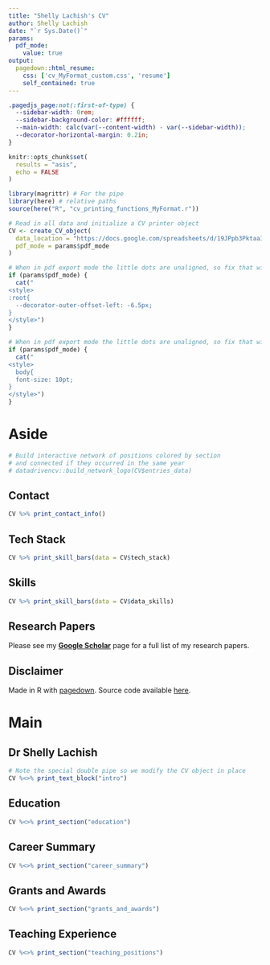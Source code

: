 ```yaml
---
title: "Shelly Lachish's CV"
author: Shelly Lachish
date: "`r Sys.Date()`"
params:
  pdf_mode:
    value: true
output:
  pagedown::html_resume:
    css: ['cv_MyFormat_custom.css', 'resume']
    self_contained: true
---
```


```css
.pagedjs_page:not(:first-of-type) {
  --sidebar-width: 0rem;
  --sidebar-background-color: #ffffff;
  --main-width: calc(var(--content-width) - var(--sidebar-width));
  --decorator-horizontal-margin: 0.2in;
}
```

```r
knitr::opts_chunk$set(
  results = "asis",
  echo = FALSE
)

library(magrittr) # For the pipe
library(here) # relative paths
source(here("R", "cv_printing_functions_MyFormat.r"))

# Read in all data and initialize a CV printer object
CV <- create_CV_object(
  data_location = "https://docs.google.com/spreadsheets/d/19JPpb3PktaaIKQ5-f0bvnld0a72E-fksc0VlZe6vAaw",
  pdf_mode = params$pdf_mode
)
```


```r
# When in pdf export mode the little dots are unaligned, so fix that with some conditional CSS.
if (params$pdf_mode) {
  cat("
<style>
:root{
  --decorator-outer-offset-left: -6.5px;
}
</style>")
}
```


```r
# When in pdf export mode the little dots are unaligned, so fix that with some conditional CSS.
if (params$pdf_mode) {
  cat("
<style>
  body{
  font-size: 10pt;
}
</style>")
}
```

Aside
================================================================================

```r
# Build interactive network of positions colored by section
# and connected if they occurred in the same year
# datadrivencv::build_network_logo(CV$entries_data)
```


Contact {#contact .specialcontact}
--------------------------------------------------------------------------------

```r
CV %>% print_contact_info()
```


Tech Stack {#techstack}
--------------------------------------------------------------------------------

```r
CV %>% print_skill_bars(data = CV$tech_stack)
```

Skills {#dataskills}
--------------------------------------------------------------------------------

```r
CV %>% print_skill_bars(data = CV$data_skills)
```


<!-- Research Papers {#researchskills} -->
<!-- -------------------------------------------------------------------------------- -->

<!-- ```{r skills_bar_researchpapers} -->
<!-- CV %>% print_skill_bars(data = CV$research_papers) -->
<!-- ``` -->

Research Papers
--------------------------------------------------------------------------------
Please see my [**Google Scholar**](https://scholar.google.co.uk/citations?user=mt4I9G0AAAAJ&hl=en) page for a full list of my research papers.


Disclaimer {#disclaimer}
--------------------------------------------------------------------------------

Made in R with [pagedown](https://github.com/rstudio/pagedown).
Source code available [here](https://github.com/shellylac/CV_datadrivencv).
<!-- Last updated on `r Sys.Date()`. -->


Main
================================================================================

Dr Shelly Lachish {#title}
--------------------------------------------------------------------------------

```r
# Note the special double pipe so we modify the CV object in place
CV %<>% print_text_block("intro")
```


Education {data-icon=graduation-cap data-concise=true}
--------------------------------------------------------------------------------

```r
CV %<>% print_section("education")
```


Career Summary {data-icon=laptop}
--------------------------------------------------------------------------------

```r
CV %<>% print_section("career_summary")
```


<!-- Scientific Publications {data-icon=book} -->
<!-- -------------------------------------------------------------------------------- -->

<!-- ```{r academic_articles} -->
<!-- CV %<>% print_section('academic_articles') -->
<!-- ``` -->


<!-- These breaks just force a new page so section doesnt get cut off -->
<!-- #<br> -->
<!-- #<br> -->
<!-- #<br> -->

Grants and Awards  {data-icon=medal}
--------------------------------------------------------------------------------

```r
CV %<>% print_section("grants_and_awards")
```


Teaching Experience {data-icon=chalkboard-teacher}
--------------------------------------------------------------------------------

```r
CV %<>% print_section("teaching_positions")
```


<!-- Invited Seminars  {data-icon=comments} -->
<!-- -------------------------------------------------------------------------------- -->

<!-- ```{r seminars} -->
<!-- CV %<>% print_section('invited_seminars') -->
<!-- ``` -->


<!-- Professional Service  {data-icon=group} -->
<!-- -------------------------------------------------------------------------------- -->

<!-- ```{r prof_service} -->
<!-- CV %<>% print_section('professional_service') -->
<!-- ``` -->


<!-- Volunteering  {data-icon=hands-helping} -->
<!-- -------------------------------------------------------------------------------- -->

<!-- ```{r volunteering} -->
<!-- CV %<>% print_section('volunteering') -->
<!-- ``` -->


<!-- ```{r print_links} -->
<!-- CV %<>% print_links() -->
<!-- ``` -->

<!-- Media  {data-icon=newspaper} -->
<!-- -------------------------------------------------------------------------------- -->

<!-- ```{r press} -->
<!-- CV %<>% print_section('about_me_press') -->
<!-- ``` -->
